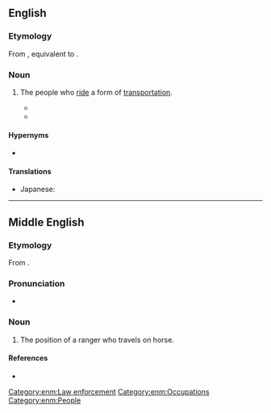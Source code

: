 ==English==
{{wikipedia}}

===Etymology===
From {{inh|en|enm|ridership}}, equivalent to {{suf|en|rider|ship|id1=passenger}}.

===Noun===
{{en-noun|~}}

# {{lb|en|collective}} The people who [[ride]] a form of [[transportation]].
#: {{ux|en|The bus company was going bankrupt because their '''ridership''' was too small.}}
#* {{quote-journal|en|date=2019 October 23|author=Philip Haigh|title=Railway reorganisation offers no guarantee of a panacea|journal=Rail|page=57|text=Virgin Trains East Coast failed because '''ridership''' and revenue did not increase as predicted in its bid. It still rose, but not enough to satisfy the deal it had made with [[DfT]]. The result was that Stagecoach and Virgin lost a lot of money.}}
#* {{quote-journal|en|author=Somini Sengupta|title=Riders Are Abandoning Buses and Trains. That’s a Problem for Climate Change.|work=The New York Times|date=2021-03-25|url=https://www.nytimes.com/2021/03/25/climate/public-transit-climate-change.html|issn=0362-4331|author2=Geneva Abdul|author3=Manuela Andreoni|author4=Veronica Penney|passage=But the picture is grim in many more cities. On the Paris Métro, '''ridership''' was just over half of normal in the first two months of this year.}}

====Hypernyms====
* {{l|en|patronage}}

====Translations====
{{trans-top|the people who ride a form of transportation}}
* Japanese: {{t|ja|乗降人員|tr=じょうこうじんいん, jōkōjin'in}}
{{trans-bottom}}

----

==Middle English==

===Etymology===
From {{af|enm|ryder|-schipe}}.

===Pronunciation===
* {{IPA|enm|/ˈriːdərʃip(ə)/}}

===Noun===
{{head|enm|noun}}

# {{tlb|enm|Late ME|rare}} The position of a ranger who travels on horse.

====References====
* {{R:MED Online|entry=rīdership |pos=n  |id=MED37472 |accessdate=2018-08-08}}

[[Category:enm:Law enforcement]]
[[Category:enm:Occupations]]
[[Category:enm:People]]